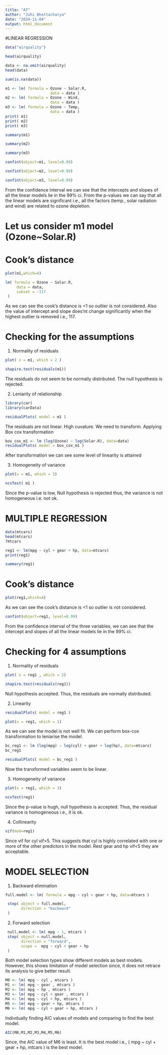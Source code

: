 ```yaml
---
title: "A7"
author: "Juhi Bhattacharya"
date: "2024-11-04"
output: html_document
---
```


#LINEAR REGRESSION

```r
data("airquality")
```

```r
head(airquality)
```

```r
data <- na.omit(airquality)
head(data)
```
```r
sum(is.na(data))
```

```r
m1 <- lm( formula = Ozone ~ Solar.R,  
                    data = data )
m2 <- lm( formula = Ozone ~ Wind,  
                    data = data )
m3 <- lm( formula = Ozone ~ Temp,  
                    data = data )
print( m1)
print( m2)
print( m3)
```
```r
summary(m1)
```

```r
summary(m2)
```
```r
summary(m3)
```
```r
confint(object=m1, level=0.99)
```
```r
confint(object=m2, level=0.99)
```
```r
confint(object=m3, level=0.99)
```
From the confidence interval we can see that the intercepts and slopes of all the linear models lie in the 99% ci. 
From the p-values we can say that all the linear models are significant i.e., all the factors (temp., solar radiation and wind) are related to ozone depletion.

# Let us consider m1 model (Ozone~Solar.R)
# Cook's distance
```r
plot(m1,which=4)
```
```r
lm( formula = Ozone ~ Solar.R,  
     data = data,      
     subset = -117             
 )
```
As we can see the cook's distance is <1 so outlier is not considered. Also the value of intercept and slope does'nt change significantly when the highest outlier is removed i.e., 117.

# Checking for the assumptions

1. Normality of residuals
```r
plot( x = m1, which = 2 )
```
```r
shapiro.test(residuals(m1))
```
The residuals do not seem to be normally distributed. The null hypothesis is rejected.

2. Leniarity of relationship
```r
library(car)
library(carData)
```

```r
residualPlots( model = m1 ) 
```
The residuals are not linear. High cuvature. We need to transform.
Applying Box cox transformation
```r
box_cox_m1 <- lm (log(Ozone) ~ log(Solar.R), data=data)
residualPlots( model = box_cox_m1 )
```
After transformation we can see some level of linearity is attained

3. Homogeneity of variance
```r
plot(x = m1, which = 3)
```
```r
ncvTest( m1 )
```
Since the p-value is low, Null hypothesis is rejected thus, the variance is not homogeneous i.e. not ok.

# MULTIPLE REGRESSION

```r
data(mtcars)
head(mtcars)
?mtcars
```
```r
reg1 <- lm(mpg ~ cyl + gear + hp, data=mtcars)
print(reg1)
```
```r
summary(reg1)
```
# Cook's distance
```r
plot(reg1,which=4)
```
As we can see the cook's distance is <1 so outlier is not considered.
```r
confint(object=reg1, level=0.99)
```
From the confidence interval of the three variables, we can see that the intercept and slopes of all the linear models lie in the 99% ci. 

# Checking for 4 assumptions

1. Normality of residuals
```r
plot( x = reg1 , which = 2) 
```
```r
shapiro.test(residuals(reg1))
```
Null hypothesis accepted. Thus, the residuals are normally distributed.

2. Linearity 
```r
residualPlots( model = reg1 ) 
```
```r
plot(x = reg1, which = 1)
```
As we can see the model is not well fit. We can perform box-cox transformation to leniarise the model.
```r
bc_reg1 <- lm (log(mpg) ~ log(cyl) + gear + log(hp), data=mtcars)
bc_reg1
```
```r
residualPlots( model = bc_reg1 ) 
```
Now the transformed variables seem to be linear.

3. Homogeneity of variance
```r
plot(x = reg1, which = 3)

```
```r
ncvTest(reg1)
```
Since the p-value is hugh, null hypothesis is accepted. Thus, the residual variance is homogeneous i.e., it is ok.

4. Collinearity
```r
vif(mod=reg1)
```
Since vif for cyl vif>5. This suggests that cyl is highly correlated with one or more of the other predictors in the model.
Rest gear and hp vif<5 they are acceptable.

# MODEL SELECTION

1. Backward elimination

```r
full.model <- lm( formula = mpg ~ cyl + gear + hp, data=mtcars )
```

```r
 step( object = full.model,    
       direction = "backward"   
 )
```
2. Forward selection
```r
 null.model <- lm( mpg ~ 1, mtcars )   
 step( object = null.model,     
       direction = "forward",   
       scope =  mpg ~ cyl + gear + hp  
 )
```
Both model selection types show different models as best models. However, this shows limitation of model selection since, it does not retrace its analysis to give better result.

```r
M0 <- lm( mpg ~ cyl , mtcars )
M1 <- lm( mpg ~ gear , mtcars )
M2 <- lm( mpg ~ hp , mtcars )
M3 <- lm( mpg ~ cyl + gear , mtcars )
M4 <- lm( mpg ~ cyl + hp, mtcars )
M5 <- lm( mpg ~ gear + hp, mtcars )
M6 <- lm( mpg ~ cyl + gear + hp, mtcars )
```

Indivdually finding AIC values of models and comparing to find the best model.
```r
AIC(M0,M1,M2,M3,M4,M5,M6)
```
Since, the AIC value of M6 is least. It is the best model i.e., ( mpg ~ cyl + gear + hp, mtcars ) is the best model.
